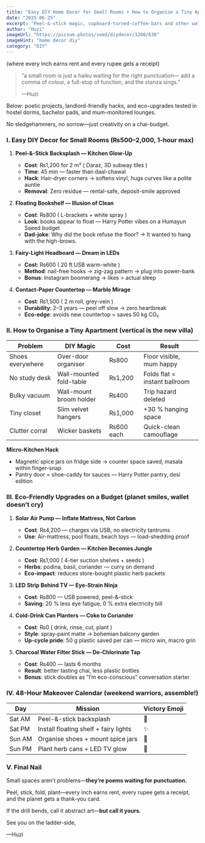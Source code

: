 ```yaml
---
title: "Easy DIY Home Decor for Small Rooms + How to Organise a Tiny Apartment + Eco-Friendly Upgrades on a Budget"
date: "2025-06-25"
excerpt: "Peel-&-stick magic, cupboard-turned-coffee-bars and other wallet-friendly wizardry to turn cramped into cosy—without drilling holes your landlord will charge for."
author: "Huzi"
imageUrl: "https://picsum.photos/seed/diydecor/1200/630"
imageHint: "home decor diy"
category: "DIY"
---
```


(where every inch earns rent and every rupee gets a receipt)

> “a small room is just a haiku waiting for the right punctuation—
> add a comma of colour, a full-stop of function, and the stanza sings.”
>
> —Huzi

Below: poetic projects, landlord-friendly hacks, and eco-upgrades tested in hostel dorms, bachelor pads, and mum-monitored lounges.

No sledgehammers, no sorrow—just creativity on a chai-budget.

### I. Easy DIY Decor for Small Rooms (₨500–2,000, 1-hour max)

1.  **Peel-&-Stick Backsplash — Kitchen Glow-Up**
    *   **Cost**: ₨1,200 for 2 m² ( Daraz, 3D subway tiles )
    *   **Time**: 45 min — faster than daal-chawal
    *   **Hack**: Hair-dryer corners → softens vinyl, hugs curves like a polite auntie
    *   **Removal**: Zero residue — rental-safe, deposit-smile approved

2.  **Floating Bookshelf — Illusion of Clean**
    *   **Cost**: ₨800 ( L-brackets + white spray )
    *   **Look**: books appear to float — Harry Potter vibes on a Humayun Saeed budget
    *   **Dad-joke**: Why did the book refuse the floor? → It wanted to hang with the high-brows.

3.  **Fairy-Light Headboard — Dream in LEDs**
    *   **Cost**: ₨600 ( 20 ft USB warm-white )
    *   **Method**: nail-free hooks → zig-zag pattern → plug into power-bank
    *   **Bonus**: Instagram boomerang → likes > actual sleep

4.  **Contact-Paper Countertop — Marble Mirage**
    *   **Cost**: ₨1,500 ( 2 m roll, grey-vein )
    *   **Durability**: 2–3 years — peel off slow → zero heartbreak
    *   **Eco-edge**: avoids new countertop = saves 50 kg CO₂

### II. How to Organise a Tiny Apartment (vertical is the new villa)

| Problem             | DIY Magic                  | Cost        | Result                       |
| ------------------- | -------------------------- | ----------- | ---------------------------- |
| Shoes everywhere    | Over-door organiser        | ₨800        | Floor visible, mum happy     |
| No study desk       | Wall-mounted fold-table    | ₨1,200      | Folds flat = instant ballroom |
| Bulky vacuum        | Wall-mount broom holder    | ₨400        | Trip hazard deleted          |
| Tiny closet         | Slim velvet hangers        | ₨1,000      | +30 % hanging space          |
| Clutter corral      | Wicker baskets             | ₨600 each   | Quick-clean camouflage       |

**Micro-Kitchen Hack**

*   Magnetic spice jars on fridge side → counter space saved, masala within finger-snap
*   Pantry door = shoe-caddy for sauces — Harry Potter pantry, desi edition

### III. Eco-Friendly Upgrades on a Budget (planet smiles, wallet doesn’t cry)

1.  **Solar Air Pump — Inflate Mattress, Not Carbon**
    *   **Cost**: ₨4,200 — charges via USB, no electricity tantrums
    *   **Use**: Air-mattress, pool floats, beach toys — load-shedding proof

2.  **Countertop Herb Garden — Kitchen Becomes Jungle**
    *   **Cost**: ₨1,000 ( 4-tier suction shelves + seeds )
    *   **Herbs**: podina, basil, coriander — curry on demand
    *   **Eco-impact**: reduces store-bought plastic herb packets

3.  **LED Strip Behind TV — Eye-Strain Ninja**
    *   **Cost**: ₨800 — USB powered, peel-&-stick
    *   **Saving**: 20 % less eye fatigue, 0 % extra electricity bill

4.  **Cold-Drink Can Planters — Coke to Coriander**
    *   **Cost**: ₨0 ( drink, rinse, cut, plant )
    *   **Style**: spray-paint matte → bohemian balcony garden
    *   **Up-cycle pride**: 50 g plastic saved per can — micro win, macro grin

5.  **Charcoal Water Filter Stick — De-Chlorinate Tap**
    *   **Cost**: ₨400 — lasts 6 months
    *   **Result**: better tasting chai, less plastic bottles
    *   **Bonus**: stick doubles as “I’m eco-conscious” conversation starter

### IV. 48-Hour Makeover Calendar (weekend warriors, assemble!)

| Day     | Mission                           | Victory Emoji |
| ------- | --------------------------------- | ------------- |
| Sat AM  | Peel-&-stick backsplash           | 🧩            |
| Sat PM  | Install floating shelf + fairy lights | ✨            |
| Sun AM  | Organise shoes + mount spice jars | 🧹            |
| Sun PM  | Plant herb cans + LED TV glow     | 🌿            |

### V. Final Nail

Small spaces aren’t problems—**they’re poems waiting for punctuation.**

Peel, stick, fold, plant—every inch earns rent, every rupee gets a receipt, and the planet gets a thank-you card.

If the drill bends, call it abstract art—**but call it yours.**

See you on the ladder-side,

—Huzi